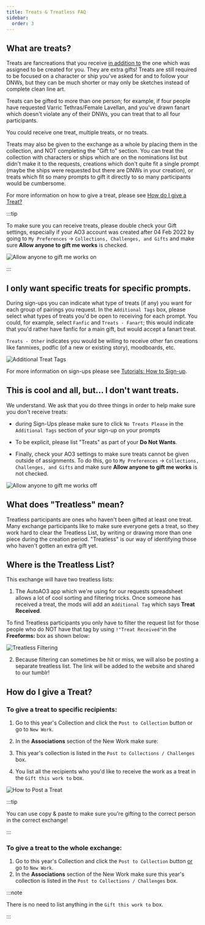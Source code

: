 ```yaml
---
title: Treats & Treatless FAQ
sidebar:
  order: 3
---
```


## What are treats?

Treats are fancreations that you receive <u>in addition to</u> the one which was
assigned to be created for you. They are extra gifts! Treats are still required
to be focused on a character or ship you've asked for and to follow your DNWs,
but they can be much shorter or may only be sketches instead of complete clean
line art.

Treats can be gifted to more than one person; for example, if four people have
requested Varric Tethras/Female Lavellan, and you've drawn fanart which doesn't
violate any of their DNWs, you can treat that to all four participants.

You could receive one treat, multiple treats, or no treats.

Treats may also be given to the exchange as a whole by placing them in the
collection, and NOT completing the "Gift to" section. You can treat the
collection with characters or ships which are on the nominations list but didn't
make it to the requests, creations which don't quite fit a single prompt (maybe
the ships were requested but there are DNWs in your creation), or treats which
fit so many prompts to gift it directly to so many participants would be
cumbersome.

For more information on how to give a treat, please see
[How do I give a Treat?](#how-do-i-give-a-treat)

:::tip

To make sure you can receive treats, please double check your Gift settings,
especially if your AO3 account was created after 04 Feb 2022 by going to
`My Preferences` → `Collections, Challenges, and Gifts` and make sure **Allow
anyone to gift me works** is checked.

![Allow anyone to gift me works on](../../../assets/images/giftsettingon.png)

:::

## I only want specific treats for specific prompts.

During sign-ups you can indicate what type of treats (if any) you want for each
group of pairings you request. In the `Additional Tags` box, please select what
types of treats you'd be open to receiving for each prompt. You could, for
example, select `Fanfic` and `Treats - Fanart`; this would indicate that you'd
rather have fanfic for a main gift, but would accept a fanart treat.

`Treats - Other` indicates you would be willing to receive other fan creations
like fanmixes, podfic (of a new or existing story), moodboards, etc.

![Additional Treat Tags](../../../assets/images/treattags.png)

For more information on sign-ups please see
[Tutorials: How to Sign-up](/tutorials/signups).

## This is cool and all, but... I don't want treats.

We understand. We ask that you do three things in order to help make sure you
don't receive treats:

- during Sign-Ups please make sure to click `No Treats Please` in the
  `Additional Tags` section of your sign-up on your prompts

- To be explicit, please list "Treats" as part of your **Do Not Wants**.

- Finally, check your AO3 settings to make sure treats cannot be given outside
  of assignments. To do this, go to `My Preferences` →
  `Collections, Challenges, and Gifts` and make sure **Allow anyone to gift me
  works** is not checked.

![Allow anyone to gift me works off](../../../assets/images/giftsettingoff.png)

## What does "Treatless" mean?

Treatless participants are ones who haven't been gifted at least one treat. Many
exchange participants like to make sure everyone gets a treat, so they work hard
to clear the Treatless List, by writing or drawing more than one piece during
the creation period. "Treatless" is our way of identifying those who haven't
gotten an extra gift yet.

## Where is the Treatless List?

This exchange will have two treatless lists:

1. The AutoAO3 app which we're using for our requests spreadsheet allows a lot
   of cool sorting and filtering tricks. Once someone has received a treat, the
   mods will add an `Additional Tag` which says **Treat Received**.

To find Treatless participants you only have to filter the request list for
those people who do NOT have that tag by using `!"Treat Received"`in the
**Freeforms:** box as shown below:

![Treatless Filtering](../../../assets/images/treatreceived.png)

2. Because filtering can sometimes be hit or miss, we will also be posting a
   separate treatless list. The link will be added to the website and shared to
   our tumblr!

## How do I give a Treat?

### To give a treat to specific recipients:

1. Go to this year's Collection and click the `Post to Collection` button or go
   to `New Work`.

2. In the **Associations** section of the New Work make sure:
3. This year's collection is listed in the `Post to Collections / Challenges`
   box.
4. You list all the recipients who you'd like to receive the work as a treat in
   the `Gift this work to` box.

![How to Post a Treat](../../../assets/images/posttreat.png)

:::tip

You can use copy & paste to make sure you're gifting to the correct person in
the correct exchange!

:::

### To give a treat to the whole exchange:

1. Go to this year's Collection and click the `Post to Collection` button
   <u>or</u> go to `New Work`.
2. In the **Associations** section of the New Work make sure this year's
   collection is listed in the `Post to Collections / Challenges` box.

:::note

There is no need to list anything in the `Gift this work to` box.

:::
